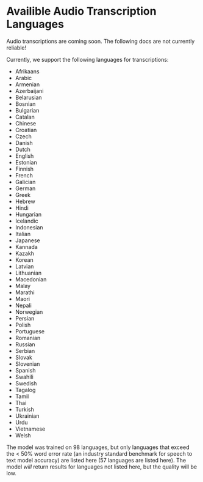 
# Availible Audio Transcription Languages

<Callout type="warning" emoji="⚠️">
    Audio transcriptions are coming soon. The following docs are not currently reliable!
</Callout>

Currently, we support the following languages for transcriptions:

- Afrikaans
- Arabic
- Armenian
- Azerbaijani
- Belarusian
- Bosnian
- Bulgarian
- Catalan
- Chinese
- Croatian
- Czech
- Danish
- Dutch
- English
- Estonian
- Finnish
- French
- Galician
- German
- Greek
- Hebrew
- Hindi
- Hungarian
- Icelandic
- Indonesian
- Italian
- Japanese
- Kannada
- Kazakh
- Korean
- Latvian
- Lithuanian
- Macedonian
- Malay
- Marathi
- Maori
- Nepali
- Norwegian
- Persian
- Polish
- Portuguese
- Romanian
- Russian
- Serbian
- Slovak
- Slovenian
- Spanish
- Swahili
- Swedish
- Tagalog
- Tamil
- Thai
- Turkish
- Ukrainian
- Urdu
- Vietnamese
- Welsh

The model was trained on 98 languages, but only languages that exceed the < 50% word error rate (an industry standard benchmark for speech to text model accuracy) are listed here (57 languages are listed here). The model *will* return results for languages not listed here, but the quality will be low.